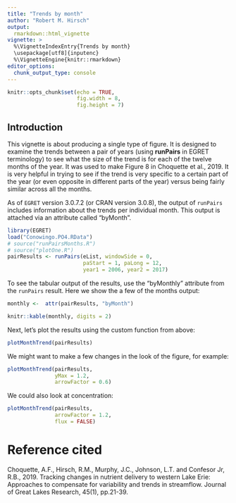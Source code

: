 ```yaml
---
title: "Trends by month"
author: "Robert M. Hirsch"
output: 
  rmarkdown::html_vignette
vignette: >
  %\VignetteIndexEntry{Trends by month}
  \usepackage[utf8]{inputenc}
  %\VignetteEngine{knitr::rmarkdown}
editor_options: 
  chunk_output_type: console
---
```


```r
knitr::opts_chunk$set(echo = TRUE,
                      fig.width = 8,
                      fig.height = 7)
```

## Introduction

This vignette is about producing a single type of figure.  It is designed to examine the trends between a pair of years (using **runPairs** in EGRET terminology) to see what the size of the trend is for each of the twelve months of the year.  It was used to make Figure 8 in Choquette et al., 2019.  It is very helpful in trying to see if the trend is very specific to a certain part of the year (or even opposite in different parts of the year) versus being fairly similar across all the months.

As of `EGRET` version 3.0.7.2 (or CRAN version 3.0.8), the output of `runPairs` includes information about the trends per individual month. This output is attached via an attribute called "byMonth".



```r

library(EGRET)
load("Conowingo.PO4.RData")
# source("runPairsMonths.R")
# source("plotOne.R")
pairResults <- runPairs(eList, windowSide = 0,
                        paStart = 1, paLong = 12,
                        year1 = 2006, year2 = 2017)
```



To see the tabular output of the results, use the "byMonthly" attribute from the `runPairs` result. Here we show the a few of the months output:

```r
monthly <-  attr(pairResults, "byMonth")

knitr::kable(monthly, digits = 2)

```

Next, let's plot the results using the custom function from above:

```r
plotMonthTrend(pairResults)

```

We might want to make a few changes in the look of the figure, for example:

```r
plotMonthTrend(pairResults,
               yMax = 1.2, 
               arrowFactor = 0.6)
```

We could also look at concentration:

```r
plotMonthTrend(pairResults, 
               arrowFactor = 1.2,
               flux = FALSE)
```

# Reference cited

Choquette, A.F., Hirsch, R.M., Murphy, J.C., Johnson, L.T. and Confesor Jr, R.B., 2019. Tracking changes in nutrient delivery to western Lake Erie: Approaches to compensate for variability and trends in streamflow. Journal of Great Lakes Research, 45(1), pp.21-39.

